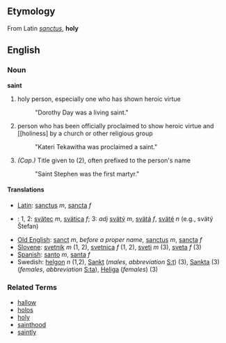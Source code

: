 ==Etymology==
From Latin ''[[sanctus]]'', '''holy'''

==English==
===Noun===
'''saint'''

# holy person, especially one who has shown heroic virtue
#: "Dorothy Day was a living saint."
# person who has been officially proclaimed to show heroic virtue and [[holiness] by a church or other religious group
#: "Kateri Tekawitha was proclaimed a saint."
# ''(Cap.)'' Title given to (2), often prefixed to the person's name
#: "Saint Stephen was the first martyr."

====Translations====
*[[Latin]]: [[sanctus]] ''m'', [[sancta]] ''f''
*{{sk}}: 1, 2: [[svätec]] ''m'', [[svätica]] ''f''; 3: ''adj'' [[svätý]] ''m'', [[svätá]] ''f'', [[sväté]] ''n'' (e.g., svätý Štefan)
*[[Old English]]: [[sanct]] ''m'', ''before a proper name,'' [[sanctus]] ''m'', [[sancta]] ''f''
*[[Slovene]]: [[svetnik]] ''m'' (1, 2), [[svetnica]] ''f'' (1, 2), [[sveti]] ''m'' (3), [[sveta]] ''f'' (3)
*[[Spanish]]: [[santo]] ''m'', [[santa]] ''f''
*Swedish: [[helgon]] ''n'' (1,2), [[Sankt]] (''males'', ''abbreviation'' [[S:t]]) (3), [[Sankta]] (3) (''females'', ''abbreviation'' [[S:ta]]), [[Heliga]] (''females'') (3)

===Related Terms===
*[[hallow]]
*[[holos]]
*[[holy]]
*[[sainthood]]
*[[saintly]]